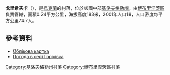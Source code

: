{{coord|47|58|36|N|32|0|22|E|scale:100000_region:UA|display=title}}

'''戈里希夫卡'''（{{lang-uk|Горіхівка}}），是[[烏克蘭|烏克蘭]]的村落，位於該國中部[[基洛夫格勒州|基洛夫格勒州]]，由[[博布里涅茨區|博布里涅茨區]]負責管轄，面積0.24平方公里，海拔高度183米，2001年人口18，人口密度每平方公里74.7人。

==參考資料==
* [http://gska2.rada.gov.ua/pls/z7502/A005?rdat1=11.11.2008&rf7571=16340 Облікова картка]{{dead link|date=2018年3月 |bot=InternetArchiveBot |fix-attempted=yes }}
* [http://weather.in.ua/ua/kirovogradskaja/5568 Погода в селі Горіхівка] {{Wayback|url=http://weather.in.ua/ua/kirovogradskaja/5568 |date=20201030172706 }}

{{DEFAULTSORT:Горіхівка}}
[[Category:基洛夫格勒州村落|Category:基洛夫格勒州村落]]
[[Category:博布里涅茨區村落|Category:博布里涅茨區村落]]


{{Kirovohrad-geo-stub}}
